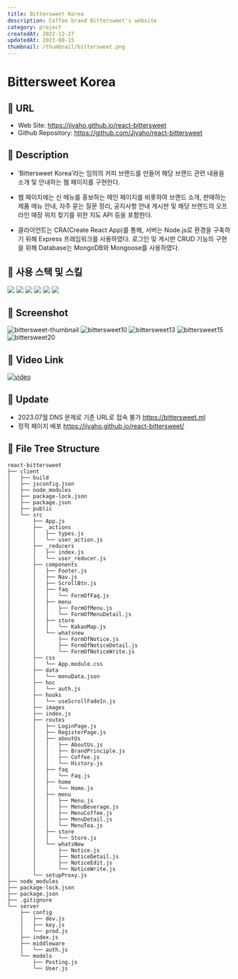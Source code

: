 ```yaml
---
title: Bittersweet Korea
description: Coffee brand Bittersweet's website
category: project
createdAt: 2022-12-27
updatedAt: 2023-08-15
thumbnail: /thumbnail/bittersweet.png
---
```


# Bittersweet Korea

## 🔷 URL

- Web Site: https://jiyaho.github.io/react-bittersweet
- Github Repository: https://github.com/Jiyaho/react-bittersweet

## 🔷 Description

- ‘Bittersweet Korea’라는 임의의 커피 브랜드를 만들어 해당 브랜드 관련 내용을 소개 및 안내하는 웹 페이지를 구현한다.

- 웹 페이지에는 신 메뉴를 홍보하는 메인 페이지를 비롯하여 브랜드 소개, 판매하는 제품 메뉴 안내, 자주 묻는 질문 정리, 공지사항 안내 게시판 및 해당 브랜드의 오프라인 매장 위치 찾기를 위한 지도 API 등을 포함한다.

- 클라이언트는 CRA(Create React App)를 통해, 서버는 Node.js로 환경을 구축하기 위해 Express 프레임워크를 사용하였다. 로그인 및 게시판 CRUD 기능의 구현을 위해 Database는 MongoDB와 Mongoose를 사용하였다.

## 🔷 사용 스택 및 스킬

<div style={{ display: 'flex', flexDirection: 'row', gap: '4px' }}>
  <img src="https://img.shields.io/badge/React-61DAFB?style=for-the-badge&logo=React&logoColor=black" />
  <img src="https://img.shields.io/badge/JavaScript-F7DF1E?style=for-the-badge&logo=JavaScript&logoColor=black" />
  <img src="https://img.shields.io/badge/Redux-764ABC?style=for-the-badge&logo=Redux&logoColor=white" />
  <img src="https://img.shields.io/badge/Node.js-339933?style=for-the-badge&logo=Node.js&logoColor=white" />
  <img src="https://img.shields.io/badge/express-000000?style=for-the-badge&logo=express&logoColor=white" />
  <img src="https://img.shields.io/badge/MongoDB-47A248?style=for-the-badge&logo=MongoDB&logoColor=white" />
</div>

## 🔷 Screenshot

<img src="https://i.ibb.co/C54GSdp/bittersweet-thumbnail.png" alt="bittersweet-thumbnail" />
<img src="https://i.ibb.co/986cpNc/bittersweet10.png" alt="bittersweet10" />
<img src="https://i.ibb.co/nfVF8z8/bittersweet13.png" alt="bittersweet13" />
<img src="https://i.ibb.co/R6ds1cN/bittersweet15.png" alt="bittersweet15" />
<img src="https://i.ibb.co/xJpn9SW/bittersweet20.png" alt="bittersweet20" />

## 🔷 Video Link

[![video](https://img.youtube.com/vi/aBwga7D4Bac/0.jpg)](https://www.youtube.com/watch?v=aBwga7D4Bac&t=24s)

## 🔷 Update

- 2023.07월 DNS 문제로 기존 URL로 접속 불가 https://bittersweet.ml
- 정적 페이지 배포 https://jiyaho.github.io/react-bittersweet/

## 🔷 File Tree Structure

```markup
react-bittersweet
├── client
│   ├── build
│   ├── jsconfig.json
│   ├── node_modules
│   ├── package-lock.json
│   ├── package.json
│   ├── public
│   └── src
│       ├── App.js
│       ├── _actions
│       │   ├── types.js
│       │   └── user_action.js
│       ├── _reducers
│       │   ├── index.js
│       │   └── user_reducer.js
│       ├── components
│       │   ├── Footer.js
│       │   ├── Nav.js
│       │   ├── ScrollBtn.js
│       │   ├── faq
│       │   │   └── FormOfFaq.js
│       │   ├── menu
│       │   │   ├── FormOfMenu.js
│       │   │   └── FormOfMenuDetail.js
│       │   ├── store
│       │   │   └── KakaoMap.js
│       │   └── whatsnew
│       │       ├── FormOfNotice.js
│       │       ├── FormOfNoticeDetail.js
│       │       └── FormOfNoticeWrite.js
│       ├── css
│       │   └── App.module.css
│       ├── data
│       │   └── menuData.json
│       ├── hoc
│       │   └── auth.js
│       ├── hooks
│       │   └── useScrollFadeIn.js
│       ├── images
│       ├── index.js
│       ├── routes
│       │   ├── LoginPage.js
│       │   ├── RegisterPage.js
│       │   ├── aboutUs
│       │   │   ├── AboutUs.js
│       │   │   ├── BrandPrinciple.js
│       │   │   ├── Coffee.js
│       │   │   └── History.js
│       │   ├── faq
│       │   │   └── Faq.js
│       │   ├── home
│       │   │   └── Home.js
│       │   ├── menu
│       │   │   ├── Menu.js
│       │   │   ├── MenuBeverage.js
│       │   │   ├── MenuCoffee.js
│       │   │   ├── MenuDetail.js
│       │   │   └── MenuTea.js
│       │   ├── store
│       │   │   └── Store.js
│       │   └── whatsNew
│       │       ├── Notice.js
│       │       ├── NoticeDetail.js
│       │       ├── NoticeEdit.js
│       │       └── NoticeWrite.js
│       └── setupProxy.js
├── node_modules
├── package-lock.json
├── package.json
├── .gitignore
└── server
    ├── config
    │   ├── dev.js
    │   ├── key.js
    │   └── prod.js
    ├── index.js
    ├── middleware
    │   └── auth.js
    └── models
        ├── Posting.js
        └── User.js
```
